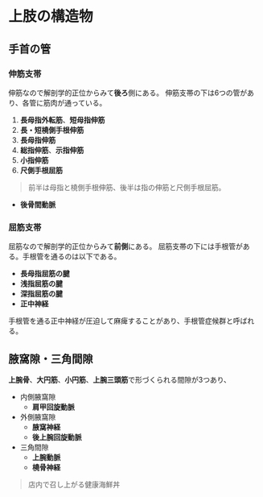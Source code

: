 # 上肢の構造物

## 手首の管
### 伸筋支帯
伸筋なので解剖学的正位からみて**後ろ**側にある。
伸筋支帯の下は6つの管があり、各管に筋肉が通っている。

1. **長母指外転筋**、**短母指伸筋**
2. **長・短橈側手根伸筋**
3. **長母指伸筋**
4. **総指伸筋**、**示指伸筋**
5. **小指伸筋**
6. **尺側手根屈筋**

> 前半は母指と橈側手根伸筋、後半は指の伸筋と尺側手根屈筋。

- **後骨間動脈**

### 屈筋支帯
屈筋なので解剖学的正位からみて**前側**にある。
屈筋支帯の下には手根管がある。手根管を通るのは以下である。

- **長母指屈筋の腱**
- **浅指屈筋の腱**
- **深指屈筋の腱**
- **正中神経**

手根管を通る正中神経が圧迫して麻痺することがあり、手根管症候群と呼ばれる。

## 腋窩隙・三角間隙
**上腕骨**、**大円筋**、**小円筋**、**上腕三頭筋**で形づくられる間隙が3つあり、

- 内側腋窩隙
    - **肩甲回旋動脈**
- 外側腋窩隙
    - **腋窩神経**
    - **後上腕回旋動脈**
- 三角間隙
    - **上腕動脈**
    - **橈骨神経**

> 店内で召し上がる健康海鮮丼
